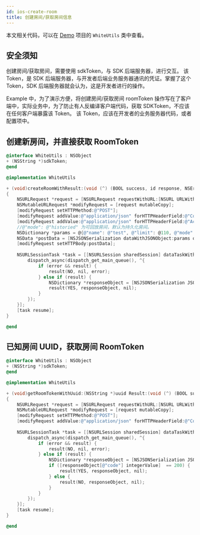 ```yaml
---
id: ios-create-room
title: 创建房间/获取房间信息
---
```


本文相关代码，可以在 [Demo](declaration.md#demo) 项目的 `WhiteUtils` 类中查看。

## 安全须知

创建房间/获取房间，需要使用 sdkToken，与 SDK 后端服务器，进行交互。
该 Token，是 SDK 后端服务器，与开发者后端业务服务器通讯的凭证。掌握了这个 Token，SDK 后端服务器就会认为，这是开发者进行的操作。

Example 中，为了演示方便，将创建房间/获取房间 roomToken 操作写在了客户端中，实际业务中，为了防止有人反编译客户端代码，获取 SDKToken，不应该在任何客户端暴露该 Token。
该 Token，应该在开发者的业务服务器代码，或者配置项中。

## 创建新房间，并直接获取 RoomToken

```Objective-C
@interface WhiteUtils : NSObject
+ (NSString *)sdkToken;
@end
```

```Objective-C
@implementation WhiteUtils

+ (void)createRoomWithResult:(void (^) (BOOL success, id response, NSError *error))result;
{
    NSURLRequest *request = [NSURLRequest requestWithURL:[NSURL URLWithString:[NSString stringWithFormat:[APIHost stringByAppendingPathComponent:@"room?token=%@"], self.sdkToken]]];
    NSMutableURLRequest *modifyRequest = [request mutableCopy];
    [modifyRequest setHTTPMethod:@"POST"];
    [modifyRequest addValue:@"application/json" forHTTPHeaderField:@"Content-Type"];
    [modifyRequest addValue:@"application/json" forHTTPHeaderField:@"Accept"];
    //@"mode": @"historied" 为可回放房间，默认为持久化房间。
    NSDictionary *params = @{@"name": @"test", @"limit": @110, @"mode": @"historied"};
    NSData *postData = [NSJSONSerialization dataWithJSONObject:params options:0 error:nil];
    [modifyRequest setHTTPBody:postData];
    
    NSURLSessionTask *task = [[NSURLSession sharedSession] dataTaskWithRequest:modifyRequest completionHandler:^(NSData * _Nullable data, NSURLResponse * _Nullable response, NSError * _Nullable error) {
        dispatch_async(dispatch_get_main_queue(), ^{
            if (error && result) {
                result(NO, nil, error);
            } else if (result) {
                NSDictionary *responseObject = [NSJSONSerialization JSONObjectWithData:data options:0 error:nil];
                result(YES, responseObject, nil);
            }
        });
    }];
    [task resume];
}

@end
```

## 已知房间 UUID，获取房间 RoomToken

```Objective-C
@interface WhiteUtils : NSObject
+ (NSString *)sdkToken;
@end
```

```Objective-C
@implementation WhiteUtils

+ (void)getRoomTokenWithUuid:(NSString *)uuid Result:(void (^) (BOOL success, id response, NSError *error))result
{
    NSURLRequest *request = [NSURLRequest requestWithURL:[NSURL URLWithString:[NSString stringWithFormat:[APIHost stringByAppendingPathComponent:@"/room/join?uuid=%@&token=%@"], uuid, self.sdkToken]]];
    NSMutableURLRequest *modifyRequest = [request mutableCopy];
    [modifyRequest setHTTPMethod:@"POST"];
    [modifyRequest addValue:@"application/json" forHTTPHeaderField:@"Content-Type"];
    
    NSURLSessionTask *task = [[NSURLSession sharedSession] dataTaskWithRequest:modifyRequest completionHandler:^(NSData * _Nullable data, NSURLResponse * _Nullable response, NSError * _Nullable error) {
        dispatch_async(dispatch_get_main_queue(), ^{
            if (error && result) {
                result(NO, nil, error);
            } else if (result) {
                NSDictionary *responseObject = [NSJSONSerialization JSONObjectWithData:data options:0 error:nil];
                if ([responseObject[@"code"] integerValue]  == 200) {
                    result(YES, responseObject, nil);
                } else {
                    result(NO, responseObject, nil);
                }
            }
        });
    }];
    [task resume];
}

@end
```
